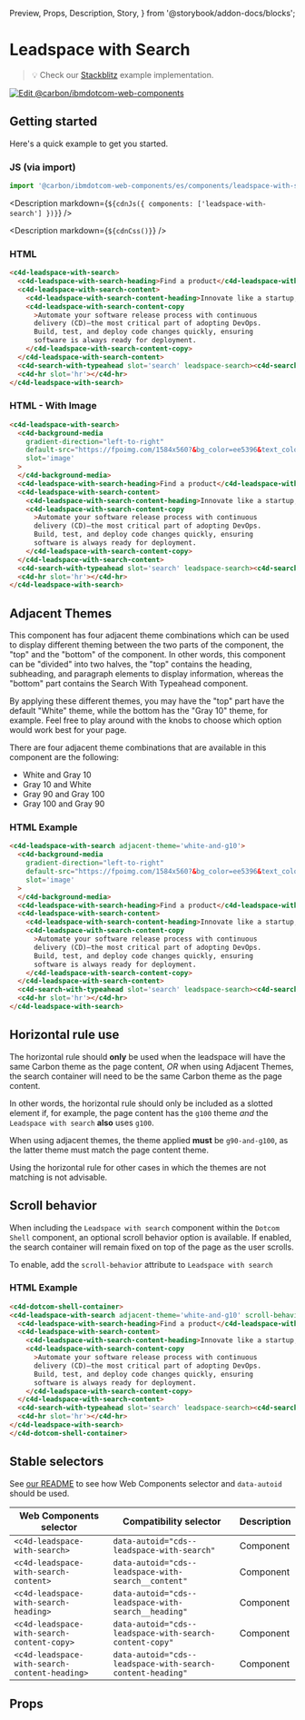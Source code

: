   Preview,
  Props,
  Description,
  Story,
} from '@storybook/addon-docs/blocks';

# Leadspace with Search

> 💡 Check our
> [Stackblitz](https://stackblitz.com/github/carbon-design-system/carbon-for-ibm-dotcom/tree/main/packages/web-components/examples/stackblitz/components/leadspace-with-search)
> example implementation.

[![Edit @carbon/ibmdotcom-web-components](https://codesandbox.io/static/img/play-codesandbox.svg)](https://stackblitz.com/github/carbon-design-system/carbon-for-ibm-dotcom/tree/main/packages/web-components/examples/codesandbox/components/leadspace-with-search)

## Getting started

Here's a quick example to get you started.

### JS (via import)

```javascript
import '@carbon/ibmdotcom-web-components/es/components/leadspace-with-search/index';
```

<Description markdown={`${cdnJs({ components: ['leadspace-with-search'] })}`} />

<Description markdown={`${cdnCss()}`} />

### HTML

```html
<c4d-leadspace-with-search>
  <c4d-leadspace-with-search-heading>Find a product</c4d-leadspace-with-search-heading>
  <c4d-leadspace-with-search-content>
    <c4d-leadspace-with-search-content-heading>Innovate like a startup, scale for the enterprise</c4d-leadspace-with-search-content-heading>
    <c4d-leadspace-with-search-content-copy
      >Automate your software release process with continuous
      delivery (CD)—the most critical part of adopting DevOps.
      Build, test, and deploy code changes quickly, ensuring
      software is always ready for deployment.
    </c4d-leadspace-with-search-content-copy>
  </c4d-leadspace-with-search-content>
  <c4d-search-with-typeahead slot='search' leadspace-search><c4d-search-with-typeahead/>
  <c4d-hr slot='hr'></c4d-hr>
</c4d-leadspace-with-search>
```

### HTML - With Image

```html
<c4d-leadspace-with-search>
  <c4d-background-media
    gradient-direction="left-to-right"
    default-src="https://fpoimg.com/1584x560?&bg_color=ee5396&text_color=161616"
    slot='image'
  >
  </c4d-background-media>
  <c4d-leadspace-with-search-heading>Find a product</c4d-leadspace-with-search-heading>
  <c4d-leadspace-with-search-content>
    <c4d-leadspace-with-search-content-heading>Innovate like a startup, scale for the enterprise</c4d-leadspace-with-search-content-heading>
    <c4d-leadspace-with-search-content-copy
      >Automate your software release process with continuous
      delivery (CD)—the most critical part of adopting DevOps.
      Build, test, and deploy code changes quickly, ensuring
      software is always ready for deployment.
    </c4d-leadspace-with-search-content-copy>
  </c4d-leadspace-with-search-content>
  <c4d-search-with-typeahead slot='search' leadspace-search><c4d-search-with-typeahead/>
  <c4d-hr slot='hr'></c4d-hr>
</c4d-leadspace-with-search>
```

## Adjacent Themes

This component has four adjacent theme combinations which can be used to display
different theming between the two parts of the component, the "top" and the
"bottom" of the component. In other words, this component can be "divided" into
two halves, the "top" contains the heading, subheading, and paragraph elements
to display information, whereas the "bottom" part contains the Search With
Typeahead component.

By applying these different themes, you may have the "top" part have the default
"White" theme, while the bottom has the "Gray 10" theme, for example. Feel free
to play around with the knobs to choose which option would work best for your
page.

There are four adjacent theme combinations that are available in this component
are the following:

- White and Gray 10
- Gray 10 and White
- Gray 90 and Gray 100
- Gray 100 and Gray 90

### HTML Example

```html
<c4d-leadspace-with-search adjacent-theme='white-and-g10'>
  <c4d-background-media
    gradient-direction="left-to-right"
    default-src="https://fpoimg.com/1584x560?&bg_color=ee5396&text_color=161616"
    slot='image'
  >
  </c4d-background-media>
  <c4d-leadspace-with-search-heading>Find a product</c4d-leadspace-with-search-heading>
  <c4d-leadspace-with-search-content>
    <c4d-leadspace-with-search-content-heading>Innovate like a startup, scale for the enterprise</c4d-leadspace-with-search-content-heading>
    <c4d-leadspace-with-search-content-copy
      >Automate your software release process with continuous
      delivery (CD)—the most critical part of adopting DevOps.
      Build, test, and deploy code changes quickly, ensuring
      software is always ready for deployment.
    </c4d-leadspace-with-search-content-copy>
  </c4d-leadspace-with-search-content>
  <c4d-search-with-typeahead slot='search' leadspace-search><c4d-search-with-typeahead/>
  <c4d-hr slot='hr'></c4d-hr>
</c4d-leadspace-with-search>
```

## Horizontal rule use

The horizontal rule should **only** be used when the leadspace will have the
same Carbon theme as the page content, _OR_ when using Adjacent Themes, the
search container will need to be the same Carbon theme as the page content.

In other words, the horizontal rule should only be included as a slotted element
if, for example, the page content has the `g100` theme _and_ the
`Leadspace with search` **also** uses `g100`.

When using adjacent themes, the theme applied **must** be `g90-and-g100`, as the
latter theme must match the page content theme.

Using the horizontal rule for other cases in which the themes are not matching
is not advisable.

## Scroll behavior

When including the `Leadspace with search` component within the `Dotcom Shell`
component, an optional scroll behavior option is available. If enabled, the
search container will remain fixed on top of the page as the user scrolls.

To enable, add the `scroll-behavior` attribute to `Leadspace with search`

### HTML Example

```html
<c4d-dotcom-shell-container>
<c4d-leadspace-with-search adjacent-theme='white-and-g10' scroll-behavior>
  <c4d-leadspace-with-search-heading>Find a product</c4d-leadspace-with-search-heading>
  <c4d-leadspace-with-search-content>
    <c4d-leadspace-with-search-content-heading>Innovate like a startup, scale for the enterprise</c4d-leadspace-with-search-content-heading>
    <c4d-leadspace-with-search-content-copy
      >Automate your software release process with continuous
      delivery (CD)—the most critical part of adopting DevOps.
      Build, test, and deploy code changes quickly, ensuring
      software is always ready for deployment.
    </c4d-leadspace-with-search-content-copy>
  </c4d-leadspace-with-search-content>
  <c4d-search-with-typeahead slot='search' leadspace-search><c4d-search-with-typeahead/>
  <c4d-hr slot='hr'></c4d-hr>
</c4d-leadspace-with-search>
</c4d-dotcom-shell-container>
```

## Stable selectors

See
[our README](https://github.com/carbon-design-system/carbon-for-ibm-dotcom/tree/main/packages/web-components#stable-selectors-for-analytics-and-integratione2e-testing-in-web-components)
to see how Web Components selector and `data-autoid` should be used.

| Web Components selector                       | Compatibility selector                                     | Description |
| --------------------------------------------- | ---------------------------------------------------------- | ----------- |
| `<c4d-leadspace-with-search>`                 | `data-autoid="cds--leadspace-with-search"`                 | Component   |
| `<c4d-leadspace-with-search-content>`         | `data-autoid="cds--leadspace-with-search__content"`        | Component   |
| `<c4d-leadspace-with-search-heading>`         | `data-autoid="cds--leadspace-with-search__heading"`        | Component   |
| `<c4d-leadspace-with-search-content-copy>`    | `data-autoid="cds--leadspace-with-search-content-copy"`    | Component   |
| `<c4d-leadspace-with-search-content-heading>` | `data-autoid="cds--leadspace-with-search-content-heading"` | Component   |

## Props

<Props of="cds-leadspace-with-search" />
<Description markdown={contributing} />
